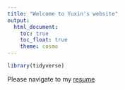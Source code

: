 ```yaml
---
title: "Welcome to Yuxin's website"
output: 
  html_document:
    toc: true
    toc_float: true
    theme: cosmo
---
```




```r
library(tidyverse)
```

Please navigate to my [resume](resume.html)

